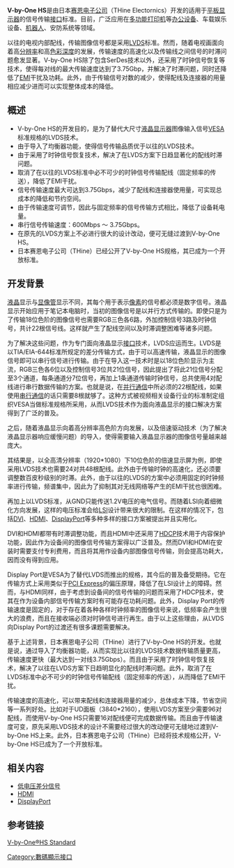{{citation style|time=2013-05-22T17:11:00+00:00}}
'''V-by-One HS'''是由日本[[赛恩电子公司|赛恩电子公司]]（THine Electornics）开发的适用于[[平板显示器|平板显示器]]的信号传输[[接口|接口]]标准。目前，广泛应用在[[多功能打印机|多功能打印机]]等[[办公设备|办公设备]]、车载娱乐设备、[[机器人|机器人]]、安防系统等领域。

以往的电视内部配线，传输图像信号都是采用[[LVDS|LVDS]]标准。然而，随着电视画面向着高[[分辨率|分辨率]]和高[[色彩深度|色彩深度]]的发展，传输速度的高速化以及传输线之间信号的时滞问题愈发显著。V-by-One HS除了包含SerDes技术以外，还采用了时钟信号恢复等技术，使得每对线的最大传输速度达到了3.75Gbp，并解决了时滞问题，同时还降低了[[EMI|EMI]]干扰及功耗。此外，由于传输信号对数的减少，使得配线及连接器的用量相应减少进而可以实现整体成本的降低。

==概述==
*V-by-One HS的开发目的，是为了替代大尺寸[[液晶显示器|液晶显示器]]图像输入信号[[VESA|VESA]]标准规格的LVDS技术。
*由于导入了均衡器功能，使得信号传输品质优于以往的LVDS技术。
*由于采用了时钟信号恢复技术，解决了在LVDS方案下日趋显著化的配线时滞问题。
*取消了在以往的LVDS标准中必不可少的时钟信号传输配线（固定频率的传送），降低了EMI干扰。
*信号传输速度最大可达到3.75Gbps，减少了配线和连接器使用量，可实现总成本的降低和节约空间。
*由于传输速度可调节，因此与固定频率的信号传输方式相比，降低了设备耗电量。
*串行信号传输速度：600Mbps ～ 3.75Gbps。
*在原先的LVDS方案上不必进行很大的设计改动，便可无缝过渡到V-by-One HS。
*日本赛恩电子公司（THine）已经公开了V-by-One HS规格，其已成为一个开放标准。

==开发背景==
[[液晶|液晶]]显示与[[显像管|显像管]]显示不同，其每个用于表示[[像素|像素]]的信号都必须是数字信号。液晶显示开始应用于笔记本电脑时，当初的图像信号是以并行方式传输的。即使只是为了传输18位色阶的图像信号也需要RGB三色各6路，外加控制信号3路及时钟信号，共计22根信号线。这样就产生了配线空间以及时滞调整困难等诸多问题。

为了解决这些问题，作为专门面向液晶显示[[接口|接口]]技术，LVDS应运而生。LVDS是以TIA/EIA-644标准所规定的差分传输方式，由于可以高速传输，液晶显示的图像信号即可以串行信号进行传输。由于在导入这一技术时是以18位色阶显示为主流，RGB三色各6位以及控制信号3位共21位信号，因此提出了将此21位信号分配至3个通道，每条通道分7位信号，再加上1条通道传输时钟信号，总共使用4对配线进行串行数据传输的方案。也就是说，在[[并行通信|并行通信]]中所必须的22根配线，如果使用[[串行通信|串行通信]]的话只需要8根就够了。这种方式被视频相关设备行业的标准制定组织VESA当做标准规格所采用，从而LVDS技术作为面向液晶显示的接口解决方案得到了广泛的普及。

之后，随着液晶显示向着高分辨率高色阶方向发展，以及倍速驱动技术（为了解决液晶显示器响应缓慢问题）的导入，使得需要输入液晶显示器的图像信号量越来越庞大。

其结果是，以全高清分辨率（1920*1080）下10位色阶的倍速显示屏为例，即使采用LVDS技术也需要24对共48根配线。此外由于传输时钟的高速化，还必须要调整数百皮秒级别的时滞。此外，由于以往的LVDS的方案中必须用固定的时钟频率进行传输，频谱集中，因此为了抑制其对无线网络等产生的EMI干扰也很困难。

再加上以LVDS标准，从GND只能传送1.2V电压的电气信号。而随着LSI向着细微化方向发展，这样的电压标准会给[[LSI|LSI]]设计带来很大的限制。在这样的情况下，包括[[DVI|DVI]]、[[HDMI|HDMI]]、[[DisplayPort|DisplayPort]]等多种多样的接口方案被提出并且实用化。

DVI和HDMI都带有时滞调整功能，而且HDMI中还采用了[[HDCP|HDCP]]技术用于内容保护功能，因此作为设备间的图像信号传输方案得以广泛普及。然而DVI和HDMI在安装时需要支付专利费用，而且将其用作设备内部图像信号传输，则会提高功耗大，因而没有得到应用。

Display Port是VESA为了替代LVDS而推出的规格，其今后的普及备受期待。它在传输方式上采用类似于[[PCI_Express|PCI Express]]的偏压原理，降低了在LSI设计上的障碍。然而，与HDMI同样，由于考虑到设备间的信号传输的问题而采用了HDCP技术，使其在作为设备内部信号传输方案时有可能存在功耗问题。此外，Display Port的传输速度是固定的，对于存在着各种各样时钟频率的图像信号来说，低频率会产生很大的浪费，而且在接收端必须对时钟信号进行再生。由于以上这些理由，从LVDS向Display Port的过渡还有很多课题需要解决。

基于上述背景，日本赛恩电子公司（THine）进行了V-by-One HS的开发。也就是说，通过导入了均衡器功能，从而实现比以往的LVDS技术数据传输质量更高，传输速度更快（最大达到一对线3.75Gbps）。而且由于采用了时钟信号恢复技术，解决了以往在LVDS方案下日趋明显化的配线时滞问题。此外，取消了在LVDS标准中必不可少的时钟信号传输配线（固定频率的传送），从而降低了EMI干扰。

传输速度的高速化，可以带来配线和连接器用量的减少，总体成本下降，节省空间等一系列好处。比如对于UD面板（3840*2160），使用LVDS方案至少需要96对配线，而使用V-by-One HS只需要16对配线便可完成数据传输。而且由于传输速度可变，原先采用LVDS技术的设计不需要经过很大的改动便可无缝地过渡到V-by-One HS上来。此外，日本赛恩电子公司（THine）已经将技术规格公开，V-by-One HS已成为了一个开放标准。

==相关内容==

* [[低电压差分信号|低电压差分信号]]
* [[HDMI|HDMI]]
* [[DisplayPort|DisplayPort]]

==参考链接==

[https://archive.is/20130702173803/http://www2.thine.co.jp/scn/products/V-by-One_HS/ V-by-One®HS Standard]

[[Category:數碼顯示接口|Category:數碼顯示接口]]